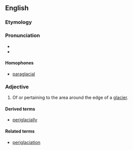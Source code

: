 ==English==
===Etymology===

{{prefix|peri|glacial}}
===Pronunciation===
*{{IPA|pɛɹəˈgleɪʃəl}}
*{{rhymes|eɪʃəl}}

====Homophones====
*[[paraglacial]] {{qualifier|in some dialects}}

===Adjective===
{{en-adj|-}}
{{wikipedia}}

# {{geomorphology}} Of or pertaining to the area around the edge of a [[glacier]].

====Derived terms====
*[[periglacially]]

====Related terms====
*[[periglaciation]]